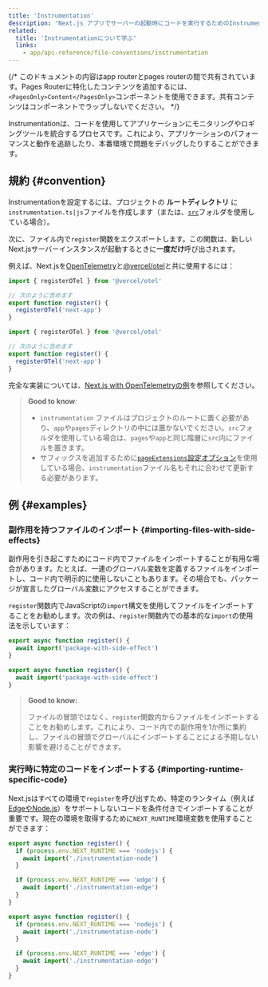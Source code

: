 ```yaml
---
title: 'Instrumentation'
description: 'Next.js アプリでサーバーの起動時にコードを実行するためのInstrumentationを学ぶ'
related:
  title: 'Instrumentationについて学ぶ'
  links:
    - app/api-reference/file-conventions/instrumentation
---
```


{/* このドキュメントの内容はapp routerとpages routerの間で共有されています。Pages Routerに特化したコンテンツを追加するには、`<PagesOnly>Content</PagesOnly>`コンポーネントを使用できます。共有コンテンツはコンポーネントでラップしないでください。 */}

Instrumentationは、コードを使用してアプリケーションにモニタリングやロギングツールを統合するプロセスです。これにより、アプリケーションのパフォーマンスと動作を追跡したり、本番環境で問題をデバッグしたりすることができます。

## 規約 {#convention}

Instrumentationを設定するには、プロジェクトの **ルートディレクトリ** に`instrumentation.ts|js`ファイルを作成します（または、[`src`](/docs/app/building-your-application/configuring/src-directory)フォルダを使用している場合）。

次に、ファイル内で`register`関数をエクスポートします。この関数は、新しいNext.jsサーバーインスタンスが起動するときに**一度だけ**呼び出されます。

例えば、Next.jsを[OpenTelemetry](https://opentelemetry.io/)と[@vercel/otel](https://vercel.com/docs/observability/otel-overview)と共に使用するには：

<Tabs>
<TabItem value="ts" label="TypeScript">

```ts title="instrumentation.ts" switcher
import { registerOTel } from '@vercel/otel'

// 次のように含めます
export function register() {
  registerOTel('next-app')
}
```

</TabItem>
<TabItem value="js" label="JavaScript">

```js title="instrumentation.js" switcher
import { registerOTel } from '@vercel/otel'

// 次のように含めます
export function register() {
  registerOTel('next-app')
}
```

</TabItem>
</Tabs>

完全な実装については、[Next.js with OpenTelemetryの例](https://github.com/vercel/next.js/tree/canary/examples/with-opentelemetry)を参照してください。

> **Good to know**:
>
> - `instrumentation` ファイルはプロジェクトのルートに置く必要があり、`app`や`pages`ディレクトリの中には置かないでください。`src`フォルダを使用している場合は、`pages`や`app`と同じ階層に`src`内にファイルを置きます。
> - サフィックスを追加するために[`pageExtensions`設定オプション](/docs/app/api-reference/next-config-js/pageExtensions)を使用している場合、`instrumentation`ファイル名もそれに合わせて更新する必要があります。

## 例 {#examples}

### 副作用を持つファイルのインポート {#importing-files-with-side-effects}

副作用を引き起こすためにコード内でファイルをインポートすることが有用な場合があります。たとえば、一連のグローバル変数を定義するファイルをインポートし、コード内で明示的に使用しないこともあります。その場合でも、パッケージが宣言したグローバル変数にアクセスすることができます。

`register`関数内でJavaScriptの`import`構文を使用してファイルをインポートすることをお勧めします。次の例は、`register`関数内での基本的な`import`の使用法を示しています：

<Tabs>
<TabItem value="ts" label="TypeScript">

```ts title="instrumentation.ts" switcher
export async function register() {
  await import('package-with-side-effect')
}
```

</TabItem>
<TabItem value="js" label="JavaScript">

```js title="instrumentation.js" switcher
export async function register() {
  await import('package-with-side-effect')
}
```

</TabItem>
</Tabs>

> **Good to know:**
>
> ファイルの冒頭ではなく、`register`関数内からファイルをインポートすることをお勧めします。これにより、コード内での副作用を1か所に集約し、ファイルの冒頭でグローバルにインポートすることによる予期しない影響を避けることができます。

### 実行時に特定のコードをインポートする {#importing-runtime-specific-code}

Next.jsはすべての環境で`register`を呼び出すため、特定のランタイム（例えば[EdgeやNode.js](/docs/app/building-your-application/rendering/edge-and-nodejs-runtimes)）をサポートしないコードを条件付きでインポートすることが重要です。現在の環境を取得するために`NEXT_RUNTIME`環境変数を使用することができます：

<Tabs>
<TabItem value="ts" label="TypeScript">

```ts title="instrumentation.ts" switcher
export async function register() {
  if (process.env.NEXT_RUNTIME === 'nodejs') {
    await import('./instrumentation-node')
  }

  if (process.env.NEXT_RUNTIME === 'edge') {
    await import('./instrumentation-edge')
  }
}
```

</TabItem>
<TabItem value="js" label="JavaScript">

```js title="instrumentation.js" switcher
export async function register() {
  if (process.env.NEXT_RUNTIME === 'nodejs') {
    await import('./instrumentation-node')
  }

  if (process.env.NEXT_RUNTIME === 'edge') {
    await import('./instrumentation-edge')
  }
}
```

</TabItem>
</Tabs>

